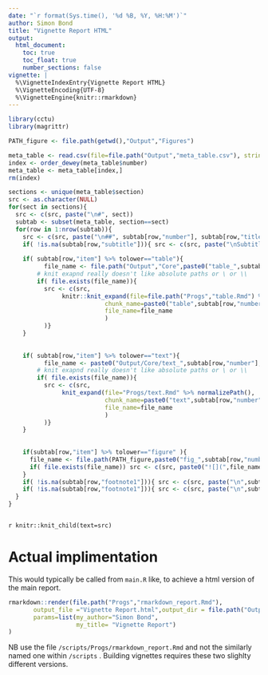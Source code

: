 ```yaml
---
date: "`r format(Sys.time(), '%d %B, %Y, %H:%M')`"
author: Simon Bond
title: "Vignette Report HTML"
output: 
  html_document:
    toc: true
    toc_float: true
    number_sections: false
vignette: |
  %\VignetteIndexEntry{Vignette Report HTML} 
  %\VignetteEncoding{UTF-8} 
  %\VignetteEngine{knitr::rmarkdown}
---
```




```r
library(cctu)
library(magrittr)

PATH_figure <- file.path(getwd(),"Output","Figures")

meta_table <- read.csv(file=file.path("Output","meta_table.csv"), stringsAsFactors = FALSE)
index <- order_dewey(meta_table$number)
meta_table <- meta_table[index,]
rm(index)

sections <- unique(meta_table$section)
src <- as.character(NULL)
for(sect in sections){
  src <- c(src, paste("\n#", sect)) 
  subtab <- subset(meta_table, section==sect)
  for(row in 1:nrow(subtab)){
    src <- c(src, paste("\n##", subtab[row,"number"], subtab[row,"title"], "\nPopulation:", subtab[row,"population"]))
    if( !is.na(subtab[row,"subtitle"])){ src <- c(src, paste("\nSubtitle:",subtab[row,"subtitle"]))}
             
    if( subtab[row,"item"] %>% tolower=="table"){
          file_name <- file.path("Output","Core",paste0("table_",subtab[row,"number"],".xml") )
        # knit exapnd really doesn't like absolute paths or \ or \\
        if( file.exists(file_name)){
          src <- c(src, 
               knitr::knit_expand(file=file.path("Progs","table.Rmd") %>% normalizePath(),
                           chunk_name=paste0("table",subtab[row,"number"]),
                           file_name=file_name 
                           )
          )}
    }
    
    
    if( subtab[row,"item"] %>% tolower=="text"){
          file_name <- paste0("Output/Core/text_",subtab[row,"number"],".xml") 
        # knit exapnd really doesn't like absolute paths or \ or \\
        if( file.exists(file_name)){
          src <- c(src, 
               knit_expand(file="Progs/text.Rmd" %>% normalizePath(),
                           chunk_name=paste0("text",subtab[row,"number"]),
                           file_name=file_name 
                           )
          )}
    }
    
    
    if(subtab[row,"item"] %>% tolower=="figure" ){
      file_name <- file.path(PATH_figure,paste0("fig_",subtab[row,"number"],".png"))
      if( file.exists(file_name)) src <- c(src, paste0("![](",file_name,") \n" ))
    }
    if( !is.na(subtab[row,"footnote1"])){ src <- c(src, paste("\n",subtab[row,"footnote1"]))}
    if( !is.na(subtab[row,"footnote1"])){ src <- c(src, paste("\n",subtab[row,"footnote2"]))}
  }
}



```


`r knitr::knit_child(text=src)`


# Actual implimentation

This would typically be called from `main.R` like, to achieve a html version of the main report. 

```r

rmarkdown::render(file.path("Progs","rmarkdown_report.Rmd"),
       output_file ="Vignette Report.html",output_dir = file.path("Output","Reports"),
       params=list(my_author="Simon Bond",
                   my_title= "Vignette Report")
)
```

NB use the file `/scripts/Progs/rmarkdown_report.Rmd` and not the similarly named one within `/scripts` . Building vignettes requires these two slighlty different versions. 

